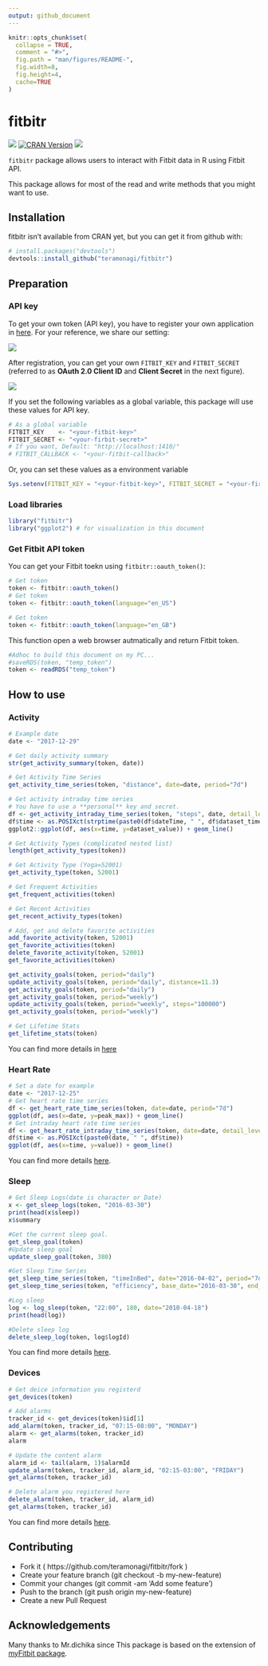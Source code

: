 ```yaml
---
output: github_document
---
```


<!-- README.md is generated from README.Rmd. Please edit that file -->

```r
knitr::opts_chunk$set(
  collapse = TRUE,
  comment = "#>",
  fig.path = "man/figures/README-",
  fig.width=8,
  fig.height=4,
  cache=TRUE
)
```

# fitbitr 

![](https://travis-ci.org/teramonagi/fitbitr.svg?branch=master)
[![CRAN Version](http://www.r-pkg.org/badges/version/fitbitr)](http://cran.rstudio.com/web/packages/fitbitr) 
![](http://cranlogs.r-pkg.org/badges/grand-total/fitbitr)

`fitbitr` package allows users to interact with Fitbit data in R using Fitbit API.

This package allows for most of the read and write methods that you might want to use. 

## Installation
fitbitr isn't available from CRAN yet, but you can get it from github with:
```r
# install.packages("devtools")
devtools::install_github("teramonagi/fitbitr")
```

## Preparation  
### API key
To get your own token (API key), you have to register your own application in [here](https://dev.fitbit.com/apps/new).
For your reference, we share our setting:

<div style="width:300px;">
![](man/figures/register_app.png)
</div>

After registration, you can get your own `FITBIT_KEY` and `FITBIT_SECRET` (referred to as **OAuth 2.0 Client ID** and **Client Secret** in the next figure).

<div style="width: 50%;">
![](man/figures/manage_my_apps.png)
</div>

If you set the following variables as a global variable, this package will use these values for API key.
```r
# As a global variable
FITBIT_KEY    <- "<your-fitbit-key>"
FITBIT_SECRET <- "<your-firbit-secret>"
# If you want, Default: "http://localhost:1410/"
# FITBIT_CALLBACK <- "<your-fitbit-callback>" 
```

Or, you can set these values as a environment variable
```r
Sys.setenv(FITBIT_KEY = "<your-fitbit-key>", FITBIT_SECRET = "<your-firbit-secret>")
```

### Load libraries
```r
library("fitbitr")
library("ggplot2") # for visualization in this document
```

### Get Fitbit API token
You can get your Fitbit toekn using `fitbitr::oauth_token()`:
```r
# Get token
token <- fitbitr::oauth_token()
# Get token
token <- fitbitr::oauth_token(language="en_US")

# Get token
token <- fitbitr::oauth_token(language="en_GB")
```
This function open a web browser autmatically and return Fitbit token.

```r
#Adhoc to build this document on my PC...
#saveRDS(token, "temp_token")
token <- readRDS("temp_token")
```

## How to use
### Activity
```r
# Example date
date <- "2017-12-29"

# Get daily activity summary
str(get_activity_summary(token, date))

# Get Activity Time Series
get_activity_time_series(token, "distance", date=date, period="7d")

# Get activity intraday time series
# You have to use a **personal** key and secret.
df <- get_activity_intraday_time_series(token, "steps", date, detail_level="15min")
df$time <- as.POSIXct(strptime(paste0(df$dateTime, " ", df$dataset_time), "%Y-%m-%d %H:%M:%S"))
ggplot2::ggplot(df, aes(x=time, y=dataset_value)) + geom_line()

# Get Activity Types (complicated nested list)
length(get_activity_types(token))

# Get Activity Type (Yoga=52001)
get_activity_type(token, 52001)

# Get Frequent Activities
get_frequent_activities(token)

# Get Recent Activities
get_recent_activity_types(token)

# Add, get and delete favorite activities
add_favorite_activity(token, 52001)
get_favorite_activities(token)
delete_favorite_activity(token, 52001)
get_favorite_activities(token)

get_activity_goals(token, period="daily")
update_activity_goals(token, period="daily", distance=11.3)
get_activity_goals(token, period="daily")
get_activity_goals(token, period="weekly")
update_activity_goals(token, period="weekly", steps="100000")
get_activity_goals(token, period="weekly")

# Get Lifetime Stats
get_lifetime_stats(token)
```

You can find more details in [here](https://dev.fitbit.com/docs/activity/)

### Heart Rate
```r
# Set a date for example
date <- "2017-12-25"
# Get heart rate time series
df <- get_heart_rate_time_series(token, date=date, period="7d")
ggplot(df, aes(x=date, y=peak_max)) + geom_line()
# Get intraday heart rate time series
df <- get_heart_rate_intraday_time_series(token, date=date, detail_level="15min")
df$time <- as.POSIXct(paste0(date, " ", df$time))
ggplot(df, aes(x=time, y=value)) + geom_line()
```

You can find more details [here](https://dev.fitbit.com/docs/heart-rate/).

### Sleep
```r
# Get Sleep Logs(date is character or Date)
x <- get_sleep_logs(token, "2016-03-30")
print(head(x$sleep))
x$summary

#Get the current sleep goal.
get_sleep_goal(token)
#Update sleep goal
update_sleep_goal(token, 380)

#Get Sleep Time Series
get_sleep_time_series(token, "timeInBed", date="2016-04-02", period="7d")
get_sleep_time_series(token, "efficiency", base_date="2016-03-30", end_date="2016-03-30")

#Log sleep
log <- log_sleep(token, "22:00", 180, date="2010-04-18")
print(head(log))

#Delete sleep log
delete_sleep_log(token, log$logId)
```

You can find more details [here](https://dev.fitbit.com/docs/sleep/).

### Devices 
```r
# Get deice information you registerd
get_devices(token)
```

```r
# Add alarms
tracker_id <- get_devices(token)$id[1]
add_alarm(token, tracker_id, "07:15-08:00", "MONDAY")
alarm <- get_alarms(token, tracker_id)
alarm
```

```r
# Update the content alarm
alarm_id <- tail(alarm, 1)$alarmId
update_alarm(token, tracker_id, alarm_id, "02:15-03:00", "FRIDAY")
get_alarms(token, tracker_id)
```

```r
# Delete alarm you registered here
delete_alarm(token, tracker_id, alarm_id)
get_alarms(token, tracker_id)
```

You can find more details [here](https://dev.fitbit.com/docs/devices/).

## Contributing
- Fork it ( https://github.com/teramonagi/fitbitr/fork )
- Create your feature branch (git checkout -b my-new-feature)
- Commit your changes (git commit -am 'Add some feature')
- Push to the branch (git push origin my-new-feature)
- Create a new Pull Request

## Acknowledgements

Many thanks to Mr.dichika since This package is based on the extension of [myFitbit package](https://github.com/dichika/myFitbit).

<!--
Future implementation
### Food Logging
You can find more details [here](https://dev.fitbit.com/docs/food-logging/).
### Friends
You can find more details [here](https://dev.fitbit.com/docs/friends/).

### Subscriptions
- https://dev.fitbit.com/docs/subscriptions/

### User
- https://dev.fitbit.com/docs/user/
### Body & Weight
You can find more details in [here](https://dev.fitbit.com/docs/body/)

-->
